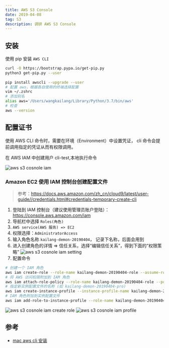 ```yaml
---
title: AWS S3 Console
date: 2019-04-08
tag: S3
description: 调研 AWS S3 Console
---
```


## 安装
使用 pip 安装 `AWS CLI`

```bash
curl -O https://bootstrap.pypa.io/get-pip.py
python3 get-pip.py --user
 
pip install awscli --upgrade --user
# 配置 aws，根据各自使用的终端选择配置
vim ~/.zshrc
# 添加别名
alias aws='/Users/wangkailang/Library/Python/3.7/bin/aws'
# 检查
aws --version
```

## 配置证书

使用 AWS CLI  命令时，需要在环境（Environment）中设置凭证， cli 命令会提前调用指定的凭证从而有权限调用。

在 AWS IAM 中创建用户 cli-test,本地执行命令

![aws s3 cosnole iam](aws-s3-console-iam.png)

### Amazon EC2 使用 IAM 控制台创建配置文件
> 参考：https://docs.aws.amazon.com/zh_cn/cloud9/latest/user-guide//credentials.html#credentials-temporary-create-cli

1. 登陆到 IAM 控制台（建议使用管理员账户登陆）：https://console.aws.amazon.com/iam
2. 导航栏中选择 `Roles(角色)`
3. `AWS service(AWS 服务) => EC2`
4. 权限选择：`AdministratorAccess`
5. 输入角色名称 `kailang-demon-20190404`， 记录下名称，后面会用到
6. 进入创建角色的详情 => 信任关系，选择“编辑信任关系”，得到下面的“权限策略”
![aws s3 cosnole iam setting](iam-set-json.png)
7. 配置命令
```bash
# 创建一个 IAM 角色
aws iam create-role --role-name kailang-demon-20190404-role --assume-role-policy-document file:///Volumes/develop/s3/kailang-demon-20190404-role-trust.json
# 将 AWS 访问权限附加到 IAM 角色
aws iam attach-role-policy --role-name kailang-demon-20190404-role --policy-arn arn:aws:iam::aws:policy/AdministratorAccess
# 指定新实例配置文件的名称 (如 kailang-demon-20190404-pro)
aws iam create-instance-profile --instance-profile-name kailang-demon-20190404-pro
# IAM 角色附加到实例配置文件
aws iam add-role-to-instance-profile --role-name kailang-demon-20190404-role --instance-profile-name kailang-demon-20190404-pro
```
![aws s3 cosnole iam create role](iam-create-role.png)
![aws s3 cosnole iam profile](iam-profile.png)

## 参考
- [mac aws cli 安装](https://docs.aws.amazon.com/zh_cn/cli/latest/userguide/install-macos.html)